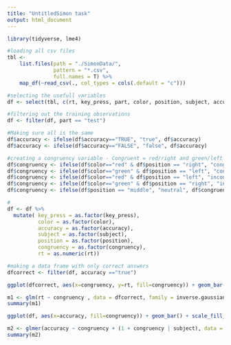 ---
title: "UntitledSimon task"
output: html_document
---


```{r}
library(tidyverse, lme4)
```


```{r}
#loading all csv files
tbl <-
    list.files(path = "./SimonData/",
               pattern = "*.csv", 
               full.names = T) %>% 
    map_df(~read_csv(., col_types = cols(.default = "c"))) 
```



```{r}
#selecting the usefull variables
df <- select(tbl, c(rt, key_press, part, color, position, subject, accuracy))

#filtering out the training observations
df <- filter(df, part == "test")

#Making sure all is the same
df$accuracy <- ifelse(df$accuracy=="TRUE", "true", df$accuracy)
df$accuracy <- ifelse(df$accuracy=="FALSE", "false", df$accuracy)

#creating a congruency variable - Congruent = red/right and green/left
df$congruency <- ifelse(df$color=="red" & df$position == "right", "congruent", "NA")
df$congruency <- ifelse(df$color=="green" & df$position == "left", "congruent", df$congruency)
df$congruency <- ifelse(df$color=="red" & df$position == "left", "incongruent", df$congruency)
df$congruency <- ifelse(df$color=="green" & df$position == "right", "incongruent", df$congruency)
df$congruency <- ifelse(df$position == "middle", "neutral", df$congruency)

#
df <- df %>% 
  mutate( key_press = as.factor(key_press), 
          color = as.factor(color), 
          accuracy = as.factor(accuracy), 
          subject = as.factor(subject),
          position = as.factor(position),
          congruency = as.factor(congruency),
          rt = as.numeric(rt))

```


```{r}
#making a data frame with only correct answers
dfcorrect <- filter(df, accuracy =="true")

ggplot(dfcorrect, aes(x=congruency, y=rt, fill=congruency)) + geom_bar(stat='summary', fun.y=mean) + geom_errorbar(stat='summary', fun.data=mean_se, width=0.5) + scale_fill_brewer(palette = "Set1") + ggtitle("Reaction times")
```

```{r}
m1 <- glm(rt ~ congruency , data = dfcorrect, family = inverse.gaussian)
summary(m1)

```




```{r}
ggplot(df, aes(x=accuracy, fill=congruency)) + geom_bar() + scale_fill_brewer(palette = "Set1") + facet_grid(~congruency) + ggtitle("Accuracy in congruency")
```
```{r}
m2 <- glmer(accuracy ~ congruency + (1 + congruency | subject), data = df, family = binomial)
summary(m2)
```



